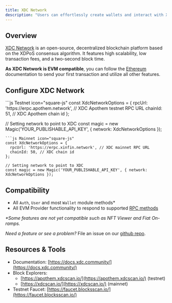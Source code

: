 ---
title: XDC Network
description: "Users can effortlessly create wallets and interact with XDC using the Magic SDK."
---

## Overview

[XDC Network](https://xdc.community/) is an open-source, decentralized blockchain platform based on the XDPoS consensus algorithm. It features high scalability, low transaction fees, and a two-second block time.

**As XDC Network is EVM compatible**, you can follow the [Ethereum](/docs/embedded-wallet/blockchains/ethereum/javascript) documentation to send your first transaction and utilize all other features.

## Configure XDC Network

<CodeGroup>
```js Testnet icon="square-js"
const XdcNetworkOptions = {
  rpcUrl: 'https://erpc.apothem.network', // XDC Apothem testnet RPC URL
  chainId: 51, // XDC Apothem chain id
};

// Setting network to point to XDC
const magic = new Magic('YOUR_PUBLISHABLE_API_KEY', { network: XdcNetworkOptions });
```
```js Mainnet icon="square-js"
const XdcNetworkOptions = {
  rpcUrl: 'https://erpc.xinfin.network', // XDC mainnet RPC URL
  chainId: 50, // XDC chain id
};

// Setting network to point to XDC
const magic = new Magic('YOUR_PUBLISHABLE_API_KEY', { network: XdcNetworkOptions });
```
</CodeGroup>

## Compatibility

- All `Auth`, `User` and most `Wallet` module methods\*
- All EVM Provider functionality to respond to supported [RPC methods](/docs/embedded-wallet/api/client-side-sdks/javascript#evm-rpc-methods)

_\*Some features are not yet compatible such as NFT Viewer and Fiat On-ramps._

_Need a feature or see a problem?_ File an issue on our [github repo](https://github.com/magiclabs/magic-js).

## Resources & Tools

- Documentation: [https://docs.xdc.community/](https://docs.xdc.community/)
- Block Explorers:
  - [https://apothem.xdcscan.io/](https://apothem.xdcscan.io/) (testnet)
  - [https://xdcscan.io/](https://xdcscan.io/) (mainnet)
- Testnet Faucet: [https://faucet.blocksscan.io/](https://faucet.blocksscan.io/)
